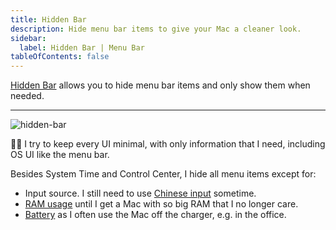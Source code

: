 ```yaml
---
title: Hidden Bar
description: Hide menu bar items to give your Mac a cleaner look.
sidebar:
  label: Hidden Bar | Menu Bar
tableOfContents: false
---
```


[Hidden Bar](https://apps.apple.com/app/hidden-bar/id1452453066) allows you to
hide menu bar items and only show them when needed.


<Tabs>
  <TabItem label="App Store" icon="apple">
    <DownloadAppStore url="https://apps.apple.com/app/hidden-bar/id1452453066" />
  </TabItem>
  <TabItem label="brew bundle" icon="homebrew">
    <BrewfileMas name="Hidden Bar" id={1452453066} />
  </TabItem>
</Tabs>

---

![hidden-bar](./hidden-bar.webp)

👨‍💻 I try to keep every UI minimal, with only information that I need, including OS UI like the menu bar.

Besides System Time and Control Center, I hide all menu items except for:

- Input source. I still need to use [Chinese input](./squirrel) sometime.
- [RAM usage](./stats) until I get a Mac with so big RAM that I no longer care.
- [Battery](./stats) as I often use the Mac off the charger, e.g. in the office.
